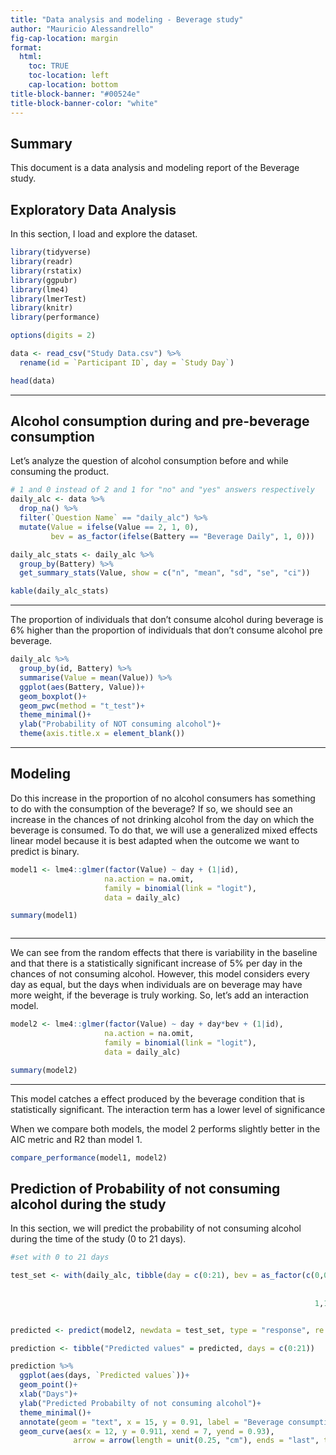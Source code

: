 ```yaml
---
title: "Data analysis and modeling - Beverage study"
author: "Mauricio Alessandrello"
fig-cap-location: margin
format: 
  html:
    toc: TRUE
    toc-location: left
    cap-location: bottom
title-block-banner: "#00524e"
title-block-banner-color: "white"
---
```


## Summary

This document is a data analysis and modeling report of the Beverage study.


## Exploratory Data Analysis 

In this section, I load and explore the dataset. 

```r

library(tidyverse)
library(readr)
library(rstatix)
library(ggpubr)
library(lme4)
library(lmerTest)
library(knitr)
library(performance)

options(digits = 2)

data <- read_csv("Study Data.csv") %>% 
  rename(id = `Participant ID`, day = `Study Day`)

head(data)


```
***

## Alcohol consumption during and pre-beverage consumption

Let's analyze the question of alcohol consumption before and while consuming the product.

```r
# 1 and 0 instead of 2 and 1 for "no" and "yes" answers respectively
daily_alc <- data %>% 
  drop_na() %>% 
  filter(`Question Name` == "daily_alc") %>% 
  mutate(Value = ifelse(Value == 2, 1, 0),
         bev = as_factor(ifelse(Battery == "Beverage Daily", 1, 0)))

daily_alc_stats <- daily_alc %>% 
  group_by(Battery) %>% 
  get_summary_stats(Value, show = c("n", "mean", "sd", "se", "ci"))

kable(daily_alc_stats)


```
***
The proportion of individuals that don't consume alcohol during beverage is 6% higher than the proportion of individuals that don't consume alcohol pre beverage. 

```r

daily_alc %>% 
  group_by(id, Battery) %>% 
  summarise(Value = mean(Value)) %>% 
  ggplot(aes(Battery, Value))+
  geom_boxplot()+
  geom_pwc(method = "t_test")+
  theme_minimal()+
  ylab("Probability of NOT consuming alcohol")+
  theme(axis.title.x = element_blank())

```
***

## Modeling

Do this increase in the proportion of no alcohol consumers has something to do with the consumption of the beverage? If so, we should see an increase in the chances of not drinking alcohol from the day on which the beverage is consumed. To do that, we will use a generalized mixed effects linear model because it is best adapted when the outcome we want to predict is binary.


```r


model1 <- lme4::glmer(factor(Value) ~ day + (1|id),
                     na.action = na.omit,
                     family = binomial(link = "logit"),
                     data = daily_alc)

summary(model1)



```
***

We can see from the random effects that there is variability in the baseline and that there is a statistically significant increase of 5% per day in the chances of not consuming alcohol. However, this model considers every day as equal, but the days when individuals are on beverage may have more weight, if the beverage is truly working. So, let's add an interaction model. 

```r
model2 <- lme4::glmer(factor(Value) ~ day + day*bev + (1|id),
                     na.action = na.omit,
                     family = binomial(link = "logit"),
                     data = daily_alc)

summary(model2)
```
***
This model catches a effect produced by the beverage condition that is statistically significant. The interaction term has a lower level of significance

When we compare both models, the model 2 performs slightly better in the AIC metric and R2 than model 1.

```r

compare_performance(model1, model2)

```

## Prediction of Probability of not consuming alcohol during the study

In this section, we will predict the probability of not consuming alcohol during the time of the study (0 to 21 days).

```r

#set with 0 to 21 days

test_set <- with(daily_alc, tibble(day = c(0:21), bev = as_factor(c(0,0,0,0,0,0,0,
                                                                                1,1,1,1,1,1,
                                                                                1,1,1,1,1,1,1,
                                                                    1,1))))


predicted <- predict(model2, newdata = test_set, type = "response", re.form = NA)

prediction <- tibble("Predicted values" = predicted, days = c(0:21))

prediction %>% 
  ggplot(aes(days, `Predicted values`))+
  geom_point()+
  xlab("Days")+
  ylab("Predicted Probabilty of not consuming alcohol")+
  theme_minimal()+
  annotate(geom = "text", x = 15, y = 0.91, label = "Beverage consumption starts here")+
  geom_curve(aes(x = 12, y = 0.911, xend = 7, yend = 0.93),
              arrow = arrow(length = unit(0.25, "cm"), ends = "last", type = "open"))

```




